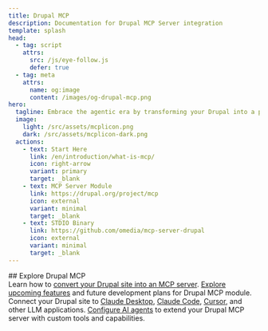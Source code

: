 ```yaml
---
title: Drupal MCP
description: Documentation for Drupal MCP Server integration
template: splash
head:
  - tag: script
    attrs:
      src: /js/eye-follow.js
      defer: true
  - tag: meta
    attrs:
      name: og:image
      content: /images/og-drupal-mcp.png
hero:
  tagline: Embrace the agentic era by transforming your Drupal into a powerful MCP server.<br/><br/>With the <a href="https://modelcontextprotocol.io/">MCP protocol</a>, your site can expose content, actions, and tools to LLM-based apps like Claude Desktop or Cursor with controlled access — enabling AI agents to create, query, and configure your Drupal site in real time. All powered by open standards and extensible plugins.
  image:
    light: /src/assets/mcplicon.png
    dark: /src/assets/mcplicon-dark.png
  actions:
    - text: Start Here
      link: /en/introduction/what-is-mcp/
      icon: right-arrow
      variant: primary
      target: _blank
    - text: MCP Server Module
      link: https://drupal.org/project/mcp
      icon: external
      variant: minimal
      target: _blank
    - text: STDIO Binary
      link: https://github.com/omedia/mcp-server-drupal
      icon: external
      variant: minimal
      target: _blank
---
```



<div style={{marginBottom: '4rem', textAlign: 'center'}}>
  ## Explore Drupal MCP
</div>

<CardGrid>
  <Card title="Drupal MCP Server Module" icon="rocket">
    Learn how to <a href="/en/mcp-server/setup-configure/">convert your Drupal site into an MCP server</a>.
  </Card>
  <Card title="Roadmap" icon="seti:clock">
    <a href="/en/roadmap/">Explore upcoming features</a> and future development plans for Drupal MCP module.
  </Card>
  <Card title="Connect to LLMs" icon="comment">
    Connect your Drupal site to <a href="/en/mcp-server/connect-to-llms/#claude-desktop">Claude Desktop</a>, <a href="/en/mcp-server/connect-to-llms/#claude-code">Claude Code</a>, <a href="/en/mcp-server/connect-to-llms/#cursor">Cursor</a>, and other LLM applications.
  </Card>
  <Card title="Plugins" icon="seti:info">
    <a href="/en/plugin-config/ai-plugins/">Configure AI agents</a> to extend your Drupal MCP server with custom tools and capabilities.
  </Card>
</CardGrid>
